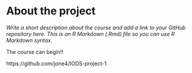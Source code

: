 
# About the project

*Write a short description about the course and add a link to your GitHub repository here. This is an R Markdown (.Rmd) file so you can use R Markdown syntax.*

The course can begin!!

https://github.com/jone4/IODS-project-1
